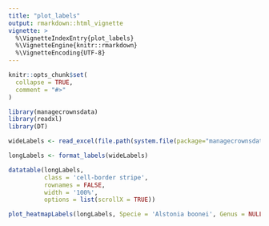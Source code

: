 ```yaml
---
title: "plot_labels"
output: rmarkdown::html_vignette
vignette: >
  %\VignetteIndexEntry{plot_labels}
  %\VignetteEngine{knitr::rmarkdown}
  %\VignetteEncoding{UTF-8}
---
```


```r
knitr::opts_chunk$set(
  collapse = TRUE,
  comment = "#>"
)
```

```r
library(managecrownsdata)
library(readxl)
library(DT)
```

```r
wideLabels <- read_excel(file.path(system.file(package="managecrownsdata"), 'labeling_file_Mbalmayo.xlsx'))

longLabels <- format_labels(wideLabels)

datatable(longLabels, 
          class = 'cell-border stripe',
          rownames = FALSE,
          width = '100%', 
          options = list(scrollX = TRUE))
```

```r
plot_heatmapLabels(longLabels, Specie = 'Alstonia boonei', Genus = NULL, Family = NULL, title = NULL)
```
